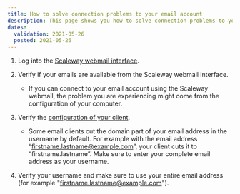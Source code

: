 ```yaml
---
title: How to solve connection problems to your email account
description: This page shows you how to solve connection problems to your email account.
dates:
  validation: 2021-05-26
  posted: 2021-05-26
---
```



1. Log into the [Scaleway webmail interface](https://webmail.online.net/). 
2. Verify if your emails are available from the Scaleway webmail interface.

    <Message type="note">

    - If you can connect to your email account using the Scaleway webmail, the problem you are experiencing might come from the configuration of your computer.
        
    </Message>

3. Verify the [configuration of your client](/webhosting/classic/how-to/check-emails). 

    <Message type="note">

    - Some email clients cut the domain part of your email address in the username by default. For example with the email address “firstname.lastname@example.com”, your client cuts it to “firstname.lastname”. Make sure to enter your complete email address as your username. 
          
    </Message>

4. Verify your username and make sure to use your entire email address (for example "firstname.lastname@example.com"). 
